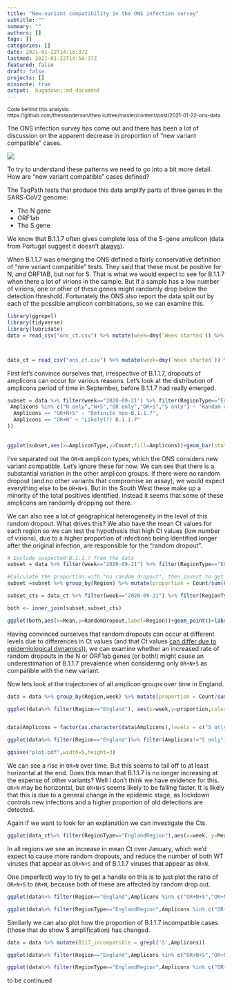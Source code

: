 ```yaml
---
title: "New-variant compatibility in the ONS infection survey"
subtitle: ""
summary: ""
authors: []
tags: []
categories: []
date: 2021-01-22T14:18:37Z
lastmod: 2021-01-22T14:58:37Z
featured: false
draft: false
projects: []
mininote: true
output:  hugodown::md_document  
---
```


<small>Code behind this analysis: https://github.com/theosanderson/theo.io/tree/master/content/post/2021-01-22-ons-data</small>

The ONS infection survey has come out and there has been a lot of discussion on the apparent decrease in proportion of "new variant compatible" cases.

![](ons.png)


To try to understand these patterns we need to go into a bit more detail. How are "new variant compatible" cases defined?

The TaqPath tests that produce this data amplify parts of three genes in the SARS-CoV2 genome:

- The N gene
- ORF1ab
- The S gene

We know that B.1.1.7 often gives complete loss of the S-gene amplicon (data from Portugal suggest it doesn't [always](https://virological.org/t/tracking-sars-cov-2-voc-202012-01-lineage-b-1-1-7-dissemination-in-portugal-insights-from-nationwide-rt-pcr-spike-gene-drop-out-data/600)).

When B.1.1.7 was emerging the ONS defined a fairly conservative definition of "new variant compatible" tests. They said that these must be positive for N, *and* ORF1AB, but not for S. That is what we would expect to see for B.1.1.7 when there a lot of virions in the sample. But if a sample has a low number of virions, one or other of these genes might randomly drop below the detection threshold. Fortunately the ONS also report the data split out by each of the possible amplicon combinations, so we can examine this.

```r
library(ggrepel)
library(tidyverse)
library(lubridate)
data = read_csv("ons_ct.csv") %>% mutate(week=dmy(`Week started`)) %>% select(`N only`, `OR only`, `S only`, `OR+N` ,`OR+S`, `N+S`, `OR+N+S`,`Region`,`RegionType`,week) %>% pivot_longer(c(-week,-Region,-RegionType),names_to="Amplicons",values_to="Count")



data_ct = read_csv("ons_ct.csv") %>% mutate(week=dmy(`Week started`)) %>% select(`week`,`Region`,`RegionType`,contains("Percentile"), `Mean`)


```

First let's convince ourselves that, irrespective of B.1.1.7, dropouts of amplicons can occur for various reasons. Let's look at the distribution of amplicons period of time in September, before B.1.1.7 had really emerged.


```r
subset = data %>% filter(week=="2020-09-21") %>% filter(RegionType=="EnglandRegion") %>% mutate(AmpliconType = case_when(
 Amplicons %in% c("N only","N+S","OR only","OR+S","S only") ~ "Random dropout",
  Amplicons == "OR+N+S" ~ "Definite non-B.1.1.7",
  Amplicons == "OR+N" ~ "Likely(?) B.1.1.7"
))
                                                                                                
                                                                                                
ggplot(subset,aes(x=AmpliconType,y=Count,fill=Amplicons))+geom_bar(stat="identity")+facet_wrap(~Region)+theme_bw()+ theme(axis.text.x = element_text(angle = 90, vjust = 0.5, hjust=1))
```

I've separated out the `OR+N` amplicon types, which the ONS considers new variant compatible. Let's ignore these for now. We can see that there is a substantial variation in the other amplicon groups. If there were no random dropout (and no other variants that compromise an assay), we would expect everything else to be `OR+N+S`. But in the South West these make up a minority of the total positives identified. Instead it seems that some of these amplicons are randomly dropping out there.

We can also see a lot of geographical heterogeneity in the level of this random dropout. What drives this? We also have the mean Ct values for each region so we can test the hypothesis that high Ct values (low number of virions), due to a higher proportion of infections being identified longer after the original infection, are responsible for the "random dropout".

```r
# Exclude suspected B.1.1.7 from the data
subset = data %>% filter(week=="2020-09-21") %>% filter(RegionType=="EnglandRegion") %>% filter(Amplicons!="OR+S")

#Calculate the proportion with "no random dropout", then invert to get proportion of "random dropout"
subset =subset %>% group_by(Region) %>% mutate(proportion = Count/sum(Count)) %>% filter(Amplicons=="OR+N+S") %>% mutate(RandomDropout=1-proportion)

subset_cts = data_ct %>% filter(week=="2020-09-21") %>% filter(RegionType=="EnglandRegion")

both <- inner_join(subset,subset_cts) 

ggplot(both,aes(x=Mean,y=RandomDropout,label=Region))+geom_point()+labs(x="Mean Ct value",y="Proportion of 'random dropout'")+geom_text_repel()+theme_bw()+scale_y_continuous(labels=scales::percent)+labs("Relationship between Ct and levels of random dropout in September")
```




Having convinced ourselves that random dropouts can occur at different levels due to differences in Ct values (and that Ct values [can differ due to epidemiological dynamics](https://www.medrxiv.org/content/10.1101/2020.10.08.20204222v1))), we can examine whether an increased rate of random dropouts in the N or ORF1ab genes (or both!) might cause an underestimation of B.1.1.7 prevalence when considering only `OR+N+S` as compatible with the new variant.



Now lets look at the trajectories of all amplicon groups over time in England.

```r
data = data %>% group_by(Region,week) %>% mutate(proportion = Count/sum(Count)) 

ggplot(data%>% filter(Region=="England"), aes(x=week,y=proportion,color=Amplicons))+geom_line()+theme_bw()+scale_y_continuous(labels=scales::percent)


data$Amplicons = factor(as.character(data$Amplicons),levels = c("S only","OR+S","N+S","OR+N+S","N only","OR only","OR+N"))

ggplot(data%>% filter(Region=="England")%>% filter(Amplicons!="S only"), aes(x=week,y=proportion,fill=Amplicons))+geom_area()+theme_bw()+scale_y_continuous(expand=c(0,0),labels=scales::percent)+scale_fill_brewer(type="qual",palette=4)+labs(x="Date",y="Proportion")+scale_x_date(expand=c(0,0))

ggsave("plot.pdf",width=5,height=3)
```
We can see a rise in `OR+N` over time. But this seems to tail off to at least horizontal at the end. Does this mean that B.1.1.7 is no longer increasing at the expense of other variants? Well I don't think we have evidence for this. `OR+N` may be horizontal, but `OR+N+S` seems likely to be falling faster. It is likely that this is due to a general change in the epidemic stage, as lockdown controls new infections and a higher proportion of old detections are detected. 

Again if we want to look for an explanation we can investigate the Cts.

```r
ggplot(data_ct%>% filter(RegionType=="EnglandRegion"),aes(x=week, y=Mean))+geom_line() +labs(title="Regions")+facet_wrap(~Region)+theme_bw()+labs(y="Mean Ct value")

```

In all regions we see an increase in mean Ct over January, which we'd expect to cause more random dropouts, and reduce the number of both WT viruses that appear as `OR+N+S` and of B.1.1.7 viruses that appear as `OR+N`.




One (imperfect) way to try to get a handle on this is to just plot the ratio of `OR+N+S` to `OR+N`, because both of these are affected by random drop out.

```r
ggplot(data%>% filter(Region=="England",Amplicons %in% c("OR+N+S","OR+N")),aes(x=week, fill=Amplicons,y=Count))+geom_bar(stat="identity",position="fill")+scale_y_continuous(labels=scales::percent) +labs(title="England")

ggplot(data%>% filter(RegionType=="EnglandRegion",Amplicons %in% c("OR+N+S","OR+N")),aes(x=week, fill=Amplicons,y=Count))+geom_bar(stat="identity",position="fill")+scale_y_continuous(labels=scales::percent) +labs(title="Regions")+facet_wrap(~Region)


```

Similarly we can also plot how the proportion of B.1.1.7 incompatible cases (those that do show S amplification) has changed.

```r
data = data %>% mutate(B117_incompatible = grepl('S',Amplicons))

ggplot(data%>% filter(Region=="England",Amplicons %in% c("OR+N+S","OR+N")),aes(x=week, fill=B117_incompatible,y=Count))+geom_bar(stat="identity",position="fill")+scale_y_continuous(labels=scales::percent) +labs(title="England")

ggplot(data%>% filter(RegionType=="EnglandRegion",Amplicons %in% c("OR+N+S","OR+N")),aes(x=week, fill=B117_incompatible,y=Count))+geom_bar(stat="identity",position="fill")+scale_y_continuous(labels=scales::percent) +labs(title="Regions")+facet_wrap(~Region)


```

to be continued

